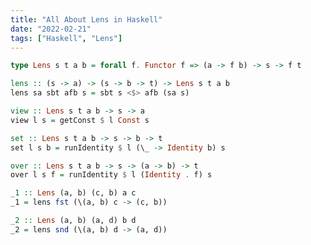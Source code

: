 ```yaml
---
title: "All About Lens in Haskell"
date: "2022-02-21"
tags: ["Haskell", "Lens"]
---
```


```haskell
type Lens s t a b = forall f. Functor f => (a -> f b) -> s -> f t

lens :: (s -> a) -> (s -> b -> t) -> Lens s t a b
lens sa sbt afb s = sbt s <$> afb (sa s)

view :: Lens s t a b -> s -> a
view l s = getConst $ l Const s

set :: Lens s t a b -> s -> b -> t
set l s b = runIdentity $ l (\_ -> Identity b) s

over :: Lens s t a b -> s -> (a -> b) -> t
over l s f = runIdentity $ l (Identity . f) s
```

```haskell
_1 :: Lens (a, b) (c, b) a c
_1 = lens fst (\(a, b) c -> (c, b))

_2 :: Lens (a, b) (a, d) b d
_2 = lens snd (\(a, b) d -> (a, d))
```